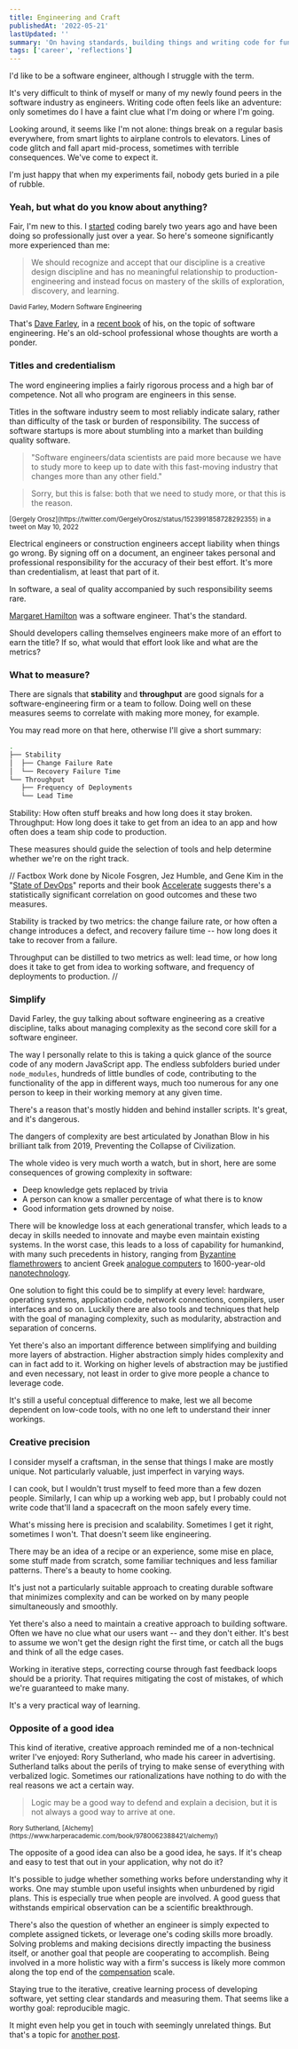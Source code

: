 ```yaml
---
title: Engineering and Craft
publishedAt: '2022-05-21'
lastUpdated: ''
summary: 'On having standards, building things and writing code for fun and profit.'
tags: ['career', 'reflections']
---
```


I'd like to be a software engineer, although I struggle with the term.

It's very difficult to think of myself or many of my newly found peers
in the software industry as engineers. Writing code often feels like
an adventure: only sometimes do I have a faint clue what I'm doing
or where I'm going.

Looking around, it seems like I'm not alone: things break on a regular basis
everywhere, from smart lights to airplane controls to elevators.
Lines of code glitch and fall apart mid-process, sometimes with terrible consequences.
We've come to expect it.

I'm just happy that when my experiments fail, nobody gets buried in a pile of rubble.

### Yeah, but what do you know about anything?

Fair, I'm new to this. I [started](/blog/switching-lanes) coding barely two years ago and
have been doing so professionally just over a year. So here's someone significantly more
experienced than me:

> We should recognize and accept that our discipline is a creative design discipline
> and has no meaningful relationship to production-engineering and instead focus on
> mastery of the skills of exploration, discovery, and learning.

<small>David Farley, Modern Software Engineering</small>

That's [Dave Farley](https://twitter.com/davefarley77),
in a [recent book](https://www.davefarley.net/?p=352) of his, on the topic of software engineering.
He's an old-school professional whose thoughts are worth a ponder.

### Titles and credentialism

The word engineering implies a fairly rigorous process and a high bar of competence.
Not all who program are engineers in this sense.

Titles in the software industry seem to most reliably indicate salary, rather than difficulty of
the task or burden of responsibility. The success of software startups is more about stumbling
into a market than building quality software.

> "Software engineers/data scientists are paid more because
> we have to study more to keep up to date with this fast-moving industry
> that changes more than any other field."

> Sorry, but this is false: both that we need to study more,
> or that this is the reason.

<small>
  [Gergely Orosz](https://twitter.com/GergelyOrosz/status/1523991858728292355) in a tweet
  on May 10, 2022
</small>

Electrical engineers or construction engineers accept liability when things go wrong.
By signing off on a document, an engineer takes personal and professional responsibility
for the accuracy of their best effort. It's more than credentialism, at least that part of it.

In software, a seal of quality accompanied by such responsibility seems rare.

[Margaret Hamilton](https://www.smithsonianmag.com/smithsonian-institution/margaret-hamilton-led-nasa-software-team-landed-astronauts-moon-180971575/)
was a software engineer. That's the standard.

Should developers calling themselves engineers make more of an effort to earn the title?
If so, what would that effort look like and what are the metrics?

### What to measure?

There are signals that **stability** and **throughput** are good signals for a software-engineering
firm or a team to follow. Doing well on these measures seems to correlate with making more money, for example.

You may read more on that here, otherwise I'll give a short summary:

```bash
.
├── Stability
│  ├── Change Failure Rate
│  └── Recovery Failure Time
└── Throughput
   ├── Frequency of Deployments
   └── Lead Time
```

Stability: How often stuff breaks and how long does it stay broken.
Throughput: How long does it take to get from an idea to an app and how often does a team ship code to production.

These measures should guide the selection of tools and help determine whether we're on the right track.

// Factbox
Work done by Nicole Fosgren, Jez Humble, and Gene Kim in the "[State of DevOps](https://cloud.google.com/devops/)"
reports and their book [Accelerate](https://itrevolution.com/book/accelerate/) suggests there's a statistically
significant correlation on good outcomes and these two measures.

Stability is tracked by two metrics: the change failure rate, or how often a change introduces a defect,
and recovery failure time -- how long does it take to recover from a failure.

Throughput can be distilled to two metrics as well: lead time, or how long does it take to get
from idea to working software, and frequency of deployments to production.
//

### Simplify

David Farley, the guy talking about software engineering as a creative discipline, talks about managing complexity
as the second core skill for a software engineer.

The way I personally relate to this is taking a quick glance of the source code of any modern JavaScript app.
The endless subfolders buried under `node_modules`, hundreds of little bundles of code, contributing
to the functionality of the app in different ways, much too numerous for any one person to keep in their
working memory at any given time.

There's a reason that's mostly hidden and behind installer scripts. It's great, and it's dangerous.

The dangers of complexity are best articulated by Jonathan Blow in his brilliant talk from 2019,
Preventing the Collapse of Civilization.

<YTPlayer url="https://www.youtube.com/watch?v=pW-SOdj4Kkk" />

The whole video is very much worth a watch, but in short, here are some consequences of growing complexity in software:

- Deep knowledge gets replaced by trivia
- A person can know a smaller percentage of what there is to know
- Good information gets drowned by noise.

There will be knowledge loss at each generational transfer, which leads to a decay in skills
needed to innovate and maybe even maintain existing systems. In the worst case,
this leads to a loss of capability for humankind, with many such precedents in history,
ranging from [Byzantine flamethrowers](https://en.wikipedia.org/wiki/Greek_fire)
to ancient Greek [analogue computers](https://en.wikipedia.org/wiki/Antikythera_mechanism)
to 1600-year-old [nanotechnology](https://www.smithsonianmag.com/history/this-1600-year-old-goblet-shows-that-the-romans-were-nanotechnology-pioneers-787224/).

One solution to fight this could be to simplify at every level: hardware, operating systems, application code,
network connections, compilers, user interfaces and so on. Luckily there are also tools and techniques that help
with the goal of managing complexity, such as modularity, abstraction and separation of concerns.

Yet there's also an important difference between simplifying and building more layers of abstraction.
Higher abstraction simply hides complexity and can in fact add to it. Working on higher levels of abstraction
may be justified and even necessary, not least in order to give more people a chance to leverage code.

It's still a useful conceptual difference to make, lest we all become dependent on low-code tools,
with no one left to understand their inner workings.

### Creative precision

I consider myself a craftsman, in the sense that things I make are mostly unique. Not
particularly valuable, just imperfect in varying ways.

I can cook, but I wouldn't trust myself to feed more than a few dozen people. Similarly,
I can whip up a working web app, but I probably could not write code that'll land a spacecraft
on the moon safely every time.

What's missing here is precision and scalability. Sometimes I get it right, sometimes I won't.
That doesn't seem like engineering.

There may be an idea of a recipe or an experience, some mise en place, some stuff made from scratch,
some familiar techniques and less familiar patterns. There's a beauty to home cooking.

It's just not a particularly suitable approach to creating durable software that minimizes
complexity and can be worked on by many people simultaneously and smoothly.

Yet there's also a need to maintain a creative approach to building software. Often we have no clue
what our users want -- and they don't either. It's best to assume we won't get the design right
the first time, or catch all the bugs and think of all the edge cases.

Working in iterative steps, correcting course through fast feedback loops should be a priority.
That requires mitigating the cost of mistakes, of which we're guaranteed to make many.

It's a very practical way of learning.

### Opposite of a good idea

This kind of iterative, creative approach reminded me of a non-technical writer I've enjoyed:
Rory Sutherland, who made his career in advertising. Sutherland talks about the perils of trying to
make sense of everything with verbalized logic. Sometimes our rationalizations
have nothing to do with the real reasons we act a certain way.

> Logic may be a good way to defend and explain a decision,
> but it is not always a good way to arrive at one.

<small>
  Rory Sutherland, [Alchemy](https://www.harperacademic.com/book/9780062388421/alchemy/)
</small>

The opposite of a good idea can also be a good idea, he says. If it's cheap and easy to
test that out in your application, why not do it?

It's possible to judge whether something works before understanding
why it works. One may stumble upon useful insights when unburdened by rigid plans.
This is especially true when people are involved. A good guess that withstands
empirical observation can be a scientific breakthrough.

There's also the question of whether an engineer is simply expected to complete assigned tickets,
or leverage one's coding skills more broadly. Solving problems and making decisions directly impacting
the business itself, or another goal that people are cooperating to accomplish. Being involved
in a more holistic way with a firm's success is likely more common along the top end of the
[compensation](https://blog.pragmaticengineer.com/what-silicon-valley-gets-right-on-software-engineers/) scale.

Staying true to the iterative, creative learning process of developing software,
yet setting clear standards and measuring them. That seems like a worthy goal:
reproducible magic.

It might even help you get in touch with seemingly unrelated things. But that's a topic
for [another post](/blog/writing-about-non-verbal).
